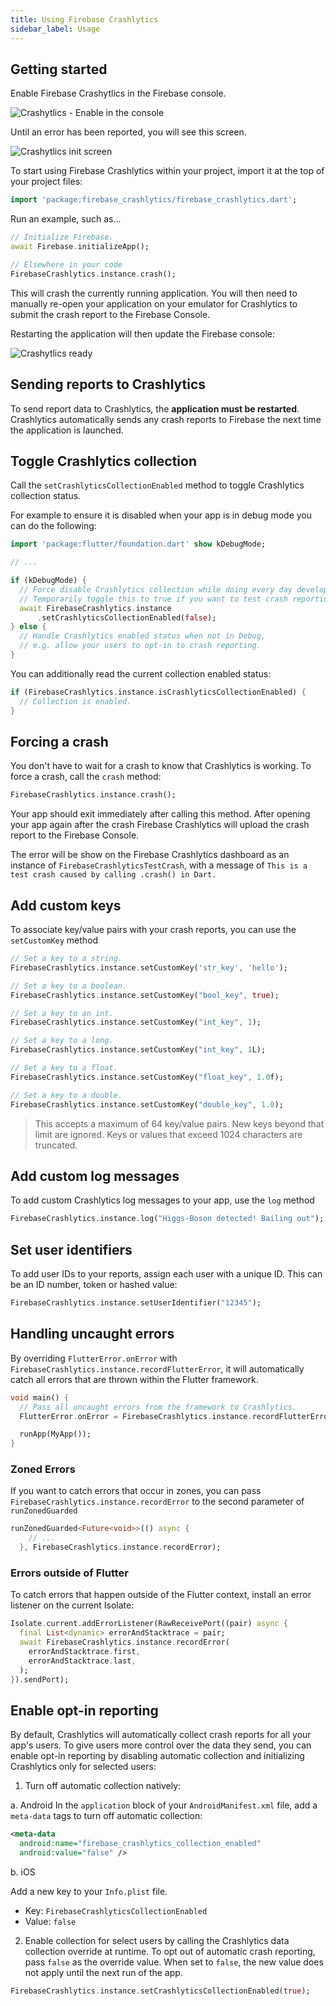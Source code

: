 ```yaml
---
title: Using Firebase Crashlytics
sidebar_label: Usage
---
```


## Getting started

Enable Firebase Crashytlics in the Firebase console.

![Crashytlics - Enable in the console](enable-firebase-crashlytics.png)

Until an error has been reported, you will see this screen.

<Image
  src="crashlytics-init.png"
  alt="Crashytlics init screen"
/>

To start using Firebase Crashlytics within your project, import it at the top of your project files:

```dart
import 'package:firebase_crashlytics/firebase_crashlytics.dart';
```

Run an example, such as...

```dart
// Initialize Firebase.
await Firebase.initializeApp();

// Elsewhere in your code
FirebaseCrashlytics.instance.crash();
```

This will crash the currently running application. You will then need to manually re-open your application on your emulator for Crashlytics to submit the crash report to the Firebase Console.

Restarting the application will then update the Firebase console:

<Image
  src="crashlytics-ready.png"
  alt="Crashytlics ready"
/>

## Sending reports to Crashlytics

To send report data to Crashlytics, the **application must be restarted**. Crashlytics automatically sends any crash reports
to Firebase the next time the application is launched.

## Toggle Crashlytics collection

Call the `setCrashlyticsCollectionEnabled` method to toggle Crashlytics collection status.

For example to ensure it is disabled when your app is in debug mode you can do the following:

```dart
import 'package:flutter/foundation.dart' show kDebugMode;

// ...

if (kDebugMode) {
  // Force disable Crashlytics collection while doing every day development.
  // Temporarily toggle this to true if you want to test crash reporting in your app.
  await FirebaseCrashlytics.instance
      .setCrashlyticsCollectionEnabled(false);
} else {
  // Handle Crashlytics enabled status when not in Debug,
  // e.g. allow your users to opt-in to crash reporting.
}
```

You can additionally read the current collection enabled status:

```dart
if (FirebaseCrashlytics.instance.isCrashlyticsCollectionEnabled) {
  // Collection is enabled.
}
```

## Forcing a crash

You don't have to wait for a crash to know that Crashlytics is working. To force a crash, call the `crash` method:

```dart
FirebaseCrashlytics.instance.crash();
```

Your app should exit immediately after calling this method. After opening your app again after the crash
Firebase Crashlytics will upload the crash report to the Firebase Console.

The error will be show on the Firebase Crashlytics dashboard as an instance of `FirebaseCrashlyticsTestCrash`, with a message of
`This is a test crash caused by calling .crash() in Dart.`

## Add custom keys

To associate key/value pairs with your crash reports, you can use the `setCustomKey` method

```dart
// Set a key to a string.
FirebaseCrashlytics.instance.setCustomKey('str_key', 'hello');

// Set a key to a boolean.
FirebaseCrashlytics.instance.setCustomKey("bool_key", true);

// Set a key to an int.
FirebaseCrashlytics.instance.setCustomKey("int_key", 1);

// Set a key to a long.
FirebaseCrashlytics.instance.setCustomKey("int_key", 1L);

// Set a key to a float.
FirebaseCrashlytics.instance.setCustomKey("float_key", 1.0f);

// Set a key to a double.
FirebaseCrashlytics.instance.setCustomKey("double_key", 1.0);
```

>   This accepts a maximum of 64 key/value pairs. New keys beyond that limit are ignored. Keys or values that exceed 1024 characters are truncated.

## Add custom log messages

To add custom Crashlytics log messages to your app, use the `log` method

```dart
FirebaseCrashlytics.instance.log("Higgs-Boson detected! Bailing out");
```

## Set user identifiers

To add user IDs to your reports, assign each user with a unique ID.  This can be an ID number, token or hashed value:

```dart
FirebaseCrashlytics.instance.setUserIdentifier("12345");
```

## Handling uncaught errors

By overriding `FlutterError.onError` with `FirebaseCrashlytics.instance.recordFlutterError`, it will automatically
catch all errors that are thrown within the Flutter framework.

```dart
void main() {
  // Pass all uncaught errors from the framework to Crashlytics.
  FlutterError.onError = FirebaseCrashlytics.instance.recordFlutterError;

  runApp(MyApp());
}
```
### Zoned Errors

If you want to catch errors that occur in zones, you can pass `FirebaseCrashlytics.instance.recordError` to the second
parameter of `runZonedGuarded`

```dart
runZonedGuarded<Future<void>>(() async {
    // ...
  }, FirebaseCrashlytics.instance.recordError);
  ```

### Errors outside of Flutter

To catch errors that happen outside of the Flutter context, install an error listener on the current Isolate:

```dart
Isolate.current.addErrorListener(RawReceivePort((pair) async {
  final List<dynamic> errorAndStacktrace = pair;
  await FirebaseCrashlytics.instance.recordError(
    errorAndStacktrace.first,
    errorAndStacktrace.last,
  );
}).sendPort);
```

## Enable opt-in reporting

By default, Crashlytics will automatically collect crash reports for all your app's users.  To give users more control over
the data they send, you can enable opt-in reporting by disabling automatic collection and initializing Crashlytics only for selected users:

1. Turn off automatic collection natively:

a. Android
In the `application` block of your `AndroidManifest.xml` file, add a `meta-data` tags to turn off automatic collection:

```xml
<meta-data
  android:name="firebase_crashlytics_collection_enabled"
  android:value="false" />
```

b. iOS

Add a new key to your `Info.plist` file.

- Key: `FirebaseCrashlyticsCollectionEnabled`
- Value: `false`

2. Enable collection for select users by calling the Crashlytics data collection override at runtime.  To opt out of automatic
crash reporting, pass `false` as the override value.  When set to `false`, the new value does not apply until the next run
of the app.

```dart
FirebaseCrashlytics.instance.setCrashlyticsCollectionEnabled(true);
```
